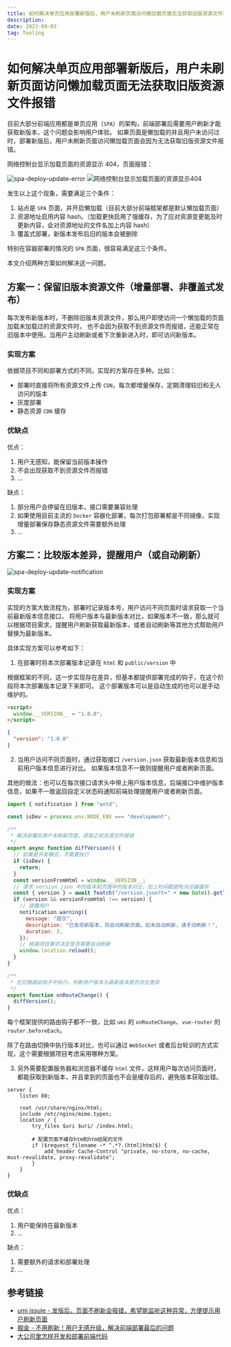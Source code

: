 ```yaml
---
title: 如何解决单页应用部署新版后，用户未刷新页面访问懒加载页面无法获取旧版资源文件报错
description:
date: 2023-09-03
tag: Tooling
---
```


# 如何解决单页应用部署新版后，用户未刷新页面访问懒加载页面无法获取旧版资源文件报错

目前大部分前端应用都是单页应用（`SPA`）的架构，前端部署后需要用户刷新才能获取新版本，这个问题会影响用户体验。
如果页面是懒加载的并且用户未访问过时，部署新版后，用户未刷新页面访问懒加载页面会因为无法获取旧版资源文件报错。

网络控制台显示加载页面的资源显示 404，页面报错：

![spa-deploy-update-error](/images/minigame/spa-deploy-update-error.png)
![网络控制台显示加载页面的资源显示404](/images/minigame/spa-deploy-update-error-network.png)

发生以上这个现象，需要满足三个条件：

1. 站点是 `SPA` 页面，并开启懒加载（目前大部分前端框架都是默认懒加载页面）
2. 资源地址启用内容 hash。（加载更快启用了强缓存，为了应对资源变更能及时更新内容，会对资源地址的文件名加上内容 hash）
3. 覆盖式部署，新版本发布后旧的版本会被删除

特别在容器部署的情况的 `SPA` 页面，很容易满足这三个条件。

本文介绍两种方案如何解决这一问题。

## 方案一：保留旧版本资源文件（增量部署、非覆盖式发布）

每次发布新版本时，不删除旧版本资源文件，那么用户即使访问一个懒加载的页面加载未加载过的资源文件时，
也不会因为获取不到资源文件而报错，还能正常在旧版本中使用。当用户主动刷新或者下次重新进入时，即可访问新版本。

### 实现方案

依据项目不同和部署方式的不同，实现的方案存在多种。比如：

- 部署时直接将所有资源文件上传 `CDN`，每次都增量保存，定期清理较旧和无人访问的版本
- 灰度部署
- 静态资源 `CDN` 缓存

### 优缺点

优点：

1. 用户无感知，能保留当前版本操作
2. 不会出现获取不到资源文件而报错
3. ...

缺点：

1. 部分用户会停留在旧版本，接口需要兼容处理
2. 如果使用目前主流的 `Docker` 容器化部署，每次打包部署都是不同镜像，实现增量部署保存静态资源文件需要额外处理
3. ...

## 方案二：比较版本差异，提醒用户（或自动刷新）

![spa-deploy-update-notification](/images/minigame/spa-deploy-update-notification.png)

### 实现方案

实现的方案大致流程为，部署时记录版本号，用户访问不同页面时请求获取一个当前最新版本信息接口，
将用户版本与最新版本对比，如果版本不一致，那么就可以根据项目需求，提醒用户刷新获取最新版本，或者自动刷新等其他方式帮助用户替换为最新版本。

具体实现方案可以参考如下：

1. 在部署时将本次部署版本记录在 `html` 和 `public/version` 中

根据框架的不同，这一步实现存在差异，但基本都提供部署完成的钩子，在这个阶段将本次部署版本记录下来即可。
这个部署版本可以是自动生成的也可以是手动维护的。

```html filename="index.html"
<script>
  window.__VERSION__ = "1.0.0";
</script>
```

```json filename="version.json"
{
  "version": "1.0.0"
}
```

2. 当用户访问不同页面时，通过获取接口 `/version.json` 获取最新版本信息和当前用户版本信息进行对比。
   如果版本信息不一致则提醒用户或者刷新页面。

其他的做法：也可以在每次接口请求头中带上用户版本信息，后端接口中维护版本信息，如果不一致返回自定义状态码通知前端处理提醒用户或者刷新页面。

```javascript filename="version.ts"
import { notification } from "antd";

const isDev = process.env.NODE_ENV === "development";

/**
 * 解决部署后用户未刷新页面，获取之前资源文件报错
 */
export async function diffVersion() {
  // 如果是开发模式，不需要执行
  if (isDev) {
    return;
  }
  const versionFromHtml = window.__VERSION__;
  // 请求 version.json 中的版本和页面中的版本对比，加上时间戳避免浏览器缓存
  const { version } = await featch("/version.json?t=" + new Date().getTime());
  if (version && versionFromHtml !== version) {
    // 提醒用户
    notification.warning({
      message: "提示",
      description: "已发现新版本，将自动刷新页面。如未自动刷新，请手动刷新！",
      duration: 3,
    });
    // 根据项目需求决定是否需要自动刷新
    window.location.reload();
  }
}

/**
 * 在切换路由钩子中执行，判断用户版本与最新版本是否存在差异
 */
export function onRouteChange() {
  diffVersion();
}
```

每个框架提供的路由钩子都不一致，比如 `umi` 的 `onRouteChange`、`vue-router` 的 `router.beforeEach`。

除了在路由切换中执行版本对比，也可以通过 `WebSocket` 或者后台轮训的方式实现，这个需要根据项目考虑采用哪种方案。

3. 另外需要配置服务器和浏览器不缓存 `html` 文件，这样用户每次访问页面时，
   都能获取到新版本，并且拿到的页面也不会是缓存后的，避免版本获取出错。

```nginx filename="nginx.conf"
server {
    listen 80;

    root /usr/share/nginx/html;
    include /etc/nginx/mime.types;
    location / {
        try_files $uri $uri/ /index.html;

        # 配置页面不缓存htm和htm结尾的文件
        if ($request_filename ~* ^.*?.(html|htm)$) {
            add_header Cache-Control "private, no-store, no-cache, must-revalidate, proxy-revalidate";
        }
    }
}
```

### 优缺点

优点：

1. 用户能保持在最新版本
2. ...

缺点：

1. 需要额外的请求和部署处理
2. ...

## 参考链接

- [umi issule - 发版后，页面不刷新会报错，希望能监听这种异常，方便提示用户刷新页面](https://github.com/umijs/umi/issues/10171)
- [掘金 - 不用刷新！用户无感升级，解决前端部署最后的问题](https://juejin.cn/post/7223196531143131194)
- [大公司里怎样开发和部署前端代码](https://www.zhihu.com/question/20790576/answer/32602154)
